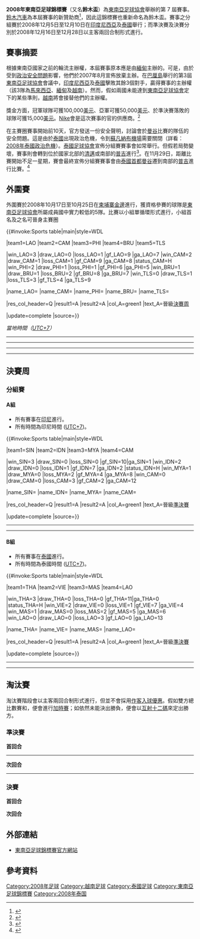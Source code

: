 {{Infobox 國際足球賽事賽季
| tourney_name       = 東南亞足球錦標賽
| year               = 2008年
| other_titles       = 2008 AFF Championship
| image              = 2008 AFF Suzuki Cup Logo.jpg
| size               = 175px
| caption            = 2008年鈴木盃標誌
| edition            = 7
| country            = 印尼
| country2           = 泰國
| defending_champ    = SIN
| dates              = 12月5日–12月28日
| num_teams          = 8 隊
| sub-confederations = 1
| venues             = 3
| cities             = 3
| champion           = VIE
| count              = 1
| second             = THA
| matches            = 18
| goals              = 56
| attendance         = 
| top_scorer         = {{flagicon|SIN}} Agu Casmir<br> {{flagicon|IDN}} Budi Sudarsono<br> {{flagicon|THA}} [[堤拉辛·當達|堤拉辛·當達]] <br> （各 4 球）
| player             = {{flagicon|VIE}} [[楊洪山|楊洪山]]
| goalkeeper         = 
| fair_play          = 
| prevseason         = [[2007年東盟足球錦標賽|2007]]
| nextseason         = [[2010年東南亞足球錦標賽|2010]]
}}

'''2008年東南亞足球錦標賽'''（又名'''鈴木盃'''）為[[東南亞足球協會|東南亞足球協會]]舉辦的第 7 屆賽事。[[鈴木汽車|鈴木汽車]]為本屆賽事的新贊助商<ref>{{cite news |url=http://www.aseanfootball.org/news_d.asp?id=554 |title=Suzuki Sponsor AFF Suzuki Cup 2008 |publisher=Aseanfootball.org |accessdate=2008-08-16 |deadurl=yes |archiveurl=https://web.archive.org/web/20080815112857/http://www.aseanfootball.org/news_d.asp?id=554 |archivedate=2008-08-15 }}{{en}}</ref>，因此這錦標賽也重新命名為鈴木盃。賽事之分組賽於2008年12月5日至12月10日在[[印度尼西亞|印度尼西亞]]及[[泰國|泰國]]舉行；而準決賽及決賽分別於2008年12月16日至12月28日以主客兩回合制形式進行。

==賽事摘要==
根據東南亞國家之前的輪流主辦權，本屆賽事原本應是由[[緬甸|緬甸]]主辦的。可是，由於受到[[2007年緬甸反軍政府示威|政治安全問題]]影響，他們於2007年8月宣佈放棄主辦。在[[巴厘島|巴厘島]]舉行的第3屆[[東南亞足球協會|東南亞足球協會]]會議中，[[印度尼西亞|印度尼西亞]]及[[泰國|泰國]]擊敗其餘3個對手，贏得賽事的主辦權（該3隊為[[馬來西亞|馬來西亞]]、[[緬甸|緬甸]]及[[越南|越南]]）。然而，假如兩國未能達到[[東南亞足球協會|東南亞足球協會]]定下的某些準則，[[越南|越南]]將會接替他們的主辦權。

獎金方面，冠軍球隊可獲100,000[[美元|美元]]、亞軍可獲50,000[[美元|美元]]、於準決賽落敗的球隊可獲15,000[[美元|美元]]。[[Nike|Nike]]會是這次賽事的官的供應商。<ref>{{cite web |url=http://www.aseanfootball.org/news_d.asp?id=312 |title=Indonesia and Thailand Hosts For ASEAN Football Championship 2008 |accessdate=2007-12-24 |deadurl=yes |archiveurl=https://web.archive.org/web/20080407175440/http://www.aseanfootball.org/news_d.asp?id=312 |archivedate=2008-04-07 }}{{en}}</ref>

在主賽圈賽事開始前10天，官方發送一份安全聲明，討論會於[[曼谷|曼谷]]比賽的隊伍的安全問題。這是由於[[泰國|泰國]]出現政治危機，令到[[蘇凡納布機場|蘇凡納布機場]]需要關閉（詳看：[[2008年泰國政治危機|2008年泰國政治危機]]）。[[泰國足球協會|泰國足球協會]]宣佈分組賽賽事會如常舉行。但假若局勢變壞，賽事則會轉到位於國家北部的[[清邁府|清邁]]或南部的[[普吉府|普吉]]進行<ref>{{cite news|url=http://www.bangkokpost.com/291108_Sports/29Nov2008_sport56.php|title=Suzuki Cup tournament could be moved from Bangkok to Phuket due to political chaos|publisher=Bangkok Post|accessdate=2008-11-28}}{{en}}</ref>。在11月29日，距離比賽開始不足一星期，賽會最終宣佈分組賽賽事會由[[泰國|泰國]][[首都|首都]][[曼谷|曼谷]]遷到南部的[[普吉府|普吉]]進行比賽。<ref name=shifts>{{cite news|url=http://sports.yahoo.com/sow/news?slug=reu-asiathailand&prov=reuters&type=lgns|title=Thailand shifts Suzuki Cup out of troubled Bangkok|publisher=Yahoo! Sports|accessdate=2008-11-29|archive-date=2008-12-15|archive-url=https://web.archive.org/web/20081215093828/http://sports.yahoo.com/sow/news?slug=reu-asiathailand&prov=reuters&type=lgns|dead-url=no}}{{en}}</ref>

==外圍賽==
外圍賽於2008年10月17日至10月25日在[[柬埔寨|柬埔寨]][[金邊|金邊]]進行，獲資格參賽的球隊是[[東南亞足球協會|東南亞足球協會]]所屬成員國中實力較低的5隊。比賽以小組單循環形式進行，小組首名及之名可晉身主賽圈

{{#invoke:Sports table|main|style=WDL

|team1=LAO |team2=CAM |team3=PHI |team4=BRU |team5=TLS

|win_LAO=3 |draw_LAO=0 |loss_LAO=1 |gf_LAO=9 |ga_LAO=7
|win_CAM=2 |draw_CAM=1 |loss_CAM=1 |gf_CAM=9 |ga_CAM=8 |status_CAM=H
|win_PHI=2 |draw_PHI=1 |loss_PHI=1 |gf_PHI=6 |ga_PHI=5
|win_BRU=1 |draw_BRU=1 |loss_BRU=2 |gf_BRU=8 |ga_BRU=7
|win_TLS=0 |draw_TLS=1 |loss_TLS=3 |gf_TLS=4 |ga_TLS=9

|name_LAO={{fbw|LAO}}
|name_CAM={{fbw|CAM}}
|name_PHI={{fbw|PHI}}
|name_BRU={{fbw|BRU}}
|name_TLS={{fbw|TLS}}

|res_col_header=Q
|result1=A |result2=A
|col_A=green1 |text_A=晉級[[#決賽周|決賽周]]

|update=complete
|source=}}

''當地時間（[[UTC+7|UTC+7]]）''

{{footballbox
|date = 2008年10月17日
|time = 14:00
|team1 = {{fb-rt|PHI}}
|score = 1–0
|report = 
|team2 = {{fb|TLS}}
|goals1 = 
|goals2 = 
|stadium = {{tsl|en|Phnom Penh National Olympic||國際奧林匹克球場}}，[[金邊|金邊]]
|attendance = 
|referee = 
}}
{{footballbox
|date = 2008年10月17日
|time = 16:00
|team1 = {{fb-rt|CAM}}
|score = 3–2
|report = 
|team2 = {{fb|LAO}}
|goals1 = 
|goals2 = 
|stadium = {{tsl|en|Phnom Penh National Olympic||國際奧林匹克球場}}，[[金邊|金邊]]
|attendance = 
|referee = 
}}
----
{{footballbox
|date = 2008年10月19日
|time = 14:00
|team1 = {{fb-rt|TLS}}
|score = 2–2
|report = 
|team2 = {{fb|CAM}}
|goals1 = 
|goals2 = 
|stadium = {{tsl|en|Phnom Penh National Olympic||國際奧林匹克球場}}，[[金邊|金邊]]
|attendance = 
|referee = 
}}
{{footballbox
|date = 2008年10月19日
|time = 16:00
|team1 = {{fb-rt|BRU}}
|score = 1–1
|report = 
|team2 = {{fb|PHI}}
|goals1 = 
|goals2 = 
|stadium = {{tsl|en|Phnom Penh National Olympic||國際奧林匹克球場}}，[[金邊|金邊]]
|attendance = 
|referee = 
}}
----
{{footballbox
|date = 2008年10月21日
|time = 14:00
|team1 = {{fb-rt|PHI}}
|score = 1–2
|report = 
|team2 = {{fb|LAO}}
|goals1 = 
|goals2 = 
|stadium = {{tsl|en|Phnom Penh National Olympic||國際奧林匹克球場}}，[[金邊|金邊]]
|attendance = 
|referee = 
}}
{{footballbox
|date = 2008年10月21日
|time = 16:00
|team1 = {{fb-rt|TLS}}
|score = 1–4
|report = 
|team2 = {{fb|BRU}}
|goals1 = 
|goals2 = 
|stadium = {{tsl|en|Phnom Penh National Olympic||國際奧林匹克球場}}，[[金邊|金邊]]
|attendance = 
|referee = 
}}
----
{{footballbox
|date = 2008年10月23日
|time = 14:00
|team1 = {{fb-rt|LAO}}
|score = 3–2
|report = 
|team2 = {{fb|BRU}}
|goals1 = 
|goals2 = 
|stadium = {{tsl|en|Phnom Penh National Olympic||國際奧林匹克球場}}，[[金邊|金邊]]
|attendance = 
|referee = 
}}
{{footballbox
|date = 2008年10月23日
|time = 16:00
|team1 = {{fb-rt|CAM}}
|score = 2–3
|report = 
|team2 = {{fb|PHI}}
|goals1 = 
|goals2 = 
|stadium = {{tsl|en|Phnom Penh National Olympic||國際奧林匹克球場}}，[[金邊|金邊]]
|attendance = 
|referee = 
}}
----
{{footballbox
|date = 2008年10月25日
|time = 14:00
|team1 = {{fb-rt|BRU}}
|score = 1–2
|report = 
|team2 = {{fb|CAM}}
|goals1 = 
|goals2 = 
|stadium = {{tsl|en|Phnom Penh National Olympic||國際奧林匹克球場}}，[[金邊|金邊]]
|attendance = 
|referee = 
}}
{{footballbox
|date = 2008年10月25日
|time = 16:00
|team1 = {{fb-rt|LAO}}
|score = 2–1
|report = 
|team2 = {{fb|TLS}}
|goals1 = 
|goals2 = 
|stadium = {{tsl|en|Phnom Penh National Olympic||國際奧林匹克球場}}，[[金邊|金邊]]
|attendance = 
|referee = 
}}

==決賽周==
===分組賽===
====A組====
* 所有賽事在[[印尼|印尼]]進行。
* 所有時間為印尼時間 ([[UTC+07:00|UTC+7]])。

{{#invoke:Sports table|main|style=WDL

|team1=SIN |team2=IDN |team3=MYA |team4=CAM

|win_SIN=3 |draw_SIN=0 |loss_SIN=0 |gf_SIN=10|ga_SIN=1
|win_IDN=2 |draw_IDN=0 |loss_IDN=1 |gf_IDN=7 |ga_IDN=2 |status_IDN=H
|win_MYA=1 |draw_MYA=0 |loss_MYA=2 |gf_MYA=4 |ga_MYA=8
|win_CAM=0 |draw_CAM=0 |loss_CAM=3 |gf_CAM=2 |ga_CAM=12

|name_SIN={{fbw|SIN}}
|name_IDN={{fbw|IDN}}
|name_MYA={{fbw|MYA}}
|name_CAM={{fbw|CAM}}

|res_col_header=Q
|result1=A |result2=A
|col_A=green1 |text_A=晉級[[#準決賽|準決賽]]

|update=complete
|source=}}


{{footballbox
|date = 2008年12月5日
|time = 17:00 
|team1 = {{fb-rt|SIN}}
|score = 5–0
|report = 
|team2 = {{fb|CAM}}
|goals1 = Agu Casmir {{goal|44||73}} <br> Fahrudin Mustafić {{goal|61|pen.}} <br> Indra Sahdan {{goal|71}} <br> Alam Shah {{goal|89}}
|goals2 = 
|stadium = [[格羅拉蓬卡諾體育場|格羅拉蓬卡諾體育場]]，[[雅加達|雅加達]]
|attendance = 18000
|referee = [[猜亚·玛哈巴|猜亚·玛哈巴]], {{nfa|THA}}
}}
{{footballbox
|date = 2008年12月5日
|time = 19:30
|team1 = {{fb-rt|IDN}}
|score = 3–0
|report = 
|team2 = {{fb|MYA}}
|goals1 = Budi Sudarsono {{goal|24}} <br> Firman Utina {{goal|28}} <br> Bambang Pamungkas {{goal|64}}
|goals2 = 
|stadium = [[格羅拉蓬卡諾體育場|格羅拉蓬卡諾體育場]]，[[雅加達|雅加達]]
|attendance = 40000
|referee = Ramachandran Krishnan, {{nfa|MAS}}
}}
----
{{footballbox
|date = 2008年12月7日
|time = 17:00
|team1 = {{fb-rt|SIN}}
|score = 3–1
|report = 
|team2 = {{fb|MYA}}
|goals1 = Alam Shah {{goal|1}} <br> Agu Casmir {{goal|16||74}}
|goals2 = Myo Min Tun {{goal|28}}
|stadium = [[格羅拉蓬卡諾體育場|格羅拉蓬卡諾體育場]]，[[雅加達|雅加達]]
|attendance = 21000
|referee = Phùng Đình Dũng, {{nfa|VIE}}
}}
{{footballbox
|date = 2008年12月7日
|time = 19:30
|team1 = {{fb-rt|CAM}}
|score = 0–4
|report = 
|team2 = {{fb|IDN}}
|goals1 = 
|goals2 = Budi Sudarsono {{goal|15||54||70}} <br> Bambang Pamungkas {{goal|76}}
|stadium = [[格羅拉蓬卡諾體育場|格羅拉蓬卡諾體育場]]，[[雅加達|雅加達]]
|attendance = 30000
|referee = Mohd Nafeez Abdul Wahab, {{nfa|MAS}}
}}
----
{{footballbox
|date = 2008年12月9日
|time = 19:30
|team1 = {{fb-rt|MYA}}
|score = 3–2
|report = 
|team2 = {{fb|CAM}}
|goals1 = Moe Win {{goal|29}} <br> Yaza Win Thein {{goal|35}} <br> Myo Min Tun {{goal|85}}
|goals2 = Kouch Sokumpheak {{goal|40}} <br> Khim Borey {{goal|77}}
|stadium = [[西卡勒哈魯伯球場|西卡勒哈魯伯球場]]，[[萬隆|萬隆]]
|attendance = 
|referee = Allan Martinez, {{nfa|PHI}}
}}
{{footballbox
|date = 2008年12月9日
|time = 19:30
|team1 = {{fb-rt|IDN}}
|score = 0–2
|report = 
|team2 = {{fb|SIN}}
|goals1 = 
|goals2 = Baihakki {{goal|3}} <br> [[施佳懿|施佳懿]] {{goal|50}}
|stadium = [[格羅拉蓬卡諾體育場|格羅拉蓬卡諾體育場]]，[[雅加達|雅加達]]
|attendance = 50000
|referee = Ramachandran Krishnan, {{nfa|MAS}}
}}

====B組====
* 所有賽事在[[泰國|泰國]]進行。
* 所有時間為泰國時間 ([[UTC+07:00|UTC+7]])。

{{#invoke:Sports table|main|style=WDL

|team1=THA |team2=VIE |team3=MAS |team4=LAO

|win_THA=3 |draw_THA=0 |loss_THA=0 |gf_THA=11|ga_THA=0 |status_THA=H
|win_VIE=2 |draw_VIE=0 |loss_VIE=1 |gf_VIE=7 |ga_VIE=4
|win_MAS=1 |draw_MAS=0 |loss_MAS=2 |gf_MAS=5 |ga_MAS=6
|win_LAO=0 |draw_LAO=0 |loss_LAO=3 |gf_LAO=0 |ga_LAO=13

|name_THA={{fbw|THA}}
|name_VIE={{fbw|VIE}}
|name_MAS={{fbw|MAS}}
|name_LAO={{fbw|LAO}}

|res_col_header=Q
|result1=A |result2=A
|col_A=green1 |text_A=晉級[[#準決賽|準決賽]]

|update=complete
|source=}}

{{footballbox
|date = 2008年12月6日
|time = 17:00
|team1 = {{fb-rt|MAS}}
|score = 3–0
|report = 
|team2 = {{fb|LAO}}
|goals1 = 
|goals2 = 
|stadium = [[舒拉魯球場|舒拉魯球場]]，[[普吉府|普吉]]
|attendance = 
|referee = 
}}
{{footballbox
|date = 2008年12月6日
|time = 19:30
|team1 = {{fb-rt|THA}}
|score = 2–0
|report = 
|team2 = {{fb|VIE}}
|goals1 = 
|goals2 = 
|stadium = [[舒拉魯球場|舒拉魯球場]]，[[普吉府|普吉]]
|attendance = 
|referee = 
}}
----
{{footballbox
|date = 2008年12月8日
|time = 17:00
|team1 = {{fb-rt|MAS}}
|score = 2–3
|report = 
|team2 = {{fb|VIE}}
|goals1 = 
|goals2 = 
|stadium = [[舒拉魯球場|舒拉魯球場]]，[[普吉府|普吉]]
|attendance = 
|referee = 
}}
{{footballbox
|date = 2008年12月8日
|time = 19:30
|team1 = {{fb-rt|LAO}}
|score = 0–6
|report = 
|team2 = {{fb|THA}}
|goals1 = 
|goals2 = 
|stadium = [[舒拉魯球場|舒拉魯球場]]，[[普吉府|普吉]]
|attendance = 
|referee = 
}}
----
{{footballbox
|date = 2008年12月10日
|time = 17:00
|team1 = {{fb-rt|THA}}
|score = 3–0
|report = 
|team2 = {{fb|MAS}}
|goals1 = 
|goals2 = 
|stadium = [[舒拉魯球場|舒拉魯球場]]，[[普吉府|普吉]]<ref>{{cite news |url=http://www.affsuzukicup.com/news/index.asp?aid=52421&amth=12&ayr=2008 |title=Thailand-Malaysia Move To Bangkok |publisher=AFF |accessdate=2008-12-07 |deadurl=yes |archiveurl=https://web.archive.org/web/20081208105036/http://www.affsuzukicup.com/news/index.asp?aid=52421&amth=12&ayr=2008 |archivedate=2008-12-08 }}{{en}}</ref><ref>{{cite news |url=http://www.affsuzukicup.com/news/index.asp?aid=52434&cid=1465&amth=12&ayr=2008 |title=Final group B matches to stay in Phuket |publisher=AFF |accessdate=2008-12-09 |deadurl=yes |archiveurl=https://web.archive.org/web/20081210233123/http://www.affsuzukicup.com/news/index.asp?aid=52434&cid=1465&amth=12&ayr=2008 |archivedate=2008-12-10 }}{{en}}</ref>
|attendance = 
|referee = 
}}
{{footballbox
|date = 2008年12月10日
|time = 19:30
|team1 = {{fb-rt|VIE}}
|score = 4–0
|report = 
|team2 = {{fb|LAO}}
|goals1 = 
|goals2 = 
|stadium = [[舒拉魯球場|舒拉魯球場]]，[[普吉府|普吉]]
|attendance = 
|referee = 
}}

==淘汰賽==
淘汰賽階段會以主客兩回合制形式進行，但並不會採用[[作客入球優惠|作客入球優惠]]。假如雙方總比數賽和，便會進行[[加時賽|加時賽]]；如依然未能決出勝負，便會以[[互射十二碼|互射十二碼]]來定出勝方。

{{4TeamBracket|legs=2
| RD1-team1='''{{fb|THA}}'''
| RD1-score1-1=1
| RD1-score1-2=2
| RD1-score1-agg='''3'''
| RD1-team2={{fb|INA}}
| RD1-score2-1=0
| RD1-score2-2=1
| RD1-score2-agg='''1'''
| RD1-team3={{fb|SIN}}
| RD1-score3-1=0
| RD1-score3-2=0
| RD1-score3-agg='''0'''
| RD1-team4='''{{fb|VIE}}'''
| RD1-score4-1=0
| RD1-score4-2=1
| RD1-score4-agg='''1'''
| RD2-team1={{fb|THA}}
| RD2-score1-1=1
| RD2-score1-2=1
| RD2-score1-agg='''2'''
| RD2-team2='''{{fb|VIE}}'''
| RD2-score2-1=2
| RD2-score2-2=1
| RD2-score2-agg='''3'''
}}

===準決賽===
'''首回合'''
{{footballbox
|date = 2008年12月16日
|time = 19:00 [[UTC+7|UTC+7]]
|team1 = {{fb-rt|IDN}}
|score = 0–1
|report = 
|team2 = {{fb|THA}}
|goals1 = 
|goals2 = 
|stadium = [[格羅拉蓬卡諾體育場|格羅拉蓬卡諾體育場]]，[[雅加達|雅加達]]
|attendance = 
|referee = 
}}
----
{{footballbox
|date = 2008年12月17日
|time = 19:00 [[UTC+7|UTC+7]]
|team1 = {{fb-rt|VIE}}
|score = 0–0
|report = 
|team2 = {{fb|SIN}}
|goals1 = 
|goals2 = 
|stadium = [[美亭國家體育場|美亭國家體育場]]，[[河內|河內]]
|attendance = 
|referee = 
}}

'''次回合'''
{{footballbox
|date = 2008年12月20日
|time = 19:00 [[UTC+7|UTC+7]]
|team1 = {{fb-rt|THA}}
|score = 2–1
|report = 
|team2 = {{fb|IDN}}
|goals1 = 
|goals2 = 
|stadium = [[拉加曼加拉體育場|拉加曼加拉體育場]]，[[曼谷|曼谷]]
|attendance = 
|referee = 
}}
----
{{footballbox
|date = 2008年12月21日
|time = 20:00 [[UTC+8|UTC+8]]
|team1 = {{fb-rt|SIN}}
|score = 0–1
|report = 
|team2 = {{fb|VIE}}
|goals1 = 
|goals2 = 
|stadium = [[新加坡国家体育场|國家體育場]]，[[新加坡|新加坡]]
|attendance = 
|referee = 
}}

===決賽===
'''首回合'''
{{footballbox
|date = 2008年12月24日
|time = 19:00 [[UTC+7|UTC+7]]
|team1 = {{fb-rt|THA}}
|score = 1–2
|report = 
|team2 = {{fb|VIE}}
|goals1 =  
|goals2 = 
|stadium = [[拉加曼加拉體育場|拉加曼加拉體育場]]，[[曼谷|曼谷]]
|attendance = 
|referee = 
}}

'''次回合'''
{{footballbox
|date = 2008年12月28日
|time = 19:00 [[UTC+7|UTC+7]]
|team1 = {{fb-rt|VIE}}
|score = 1–1
|report = 
|team2 = {{fb|THA}}
|goals1 = 
|goals2 = 
|stadium = [[美亭國家體育場|美亭國家體育場]]，[[河內|河內]]
|attendance = 
|referee = 
}}

==外部連結==
*[https://web.archive.org/web/20080512151217/http://www.aseanfootball.org/competitions.asp 東南亞足球錦標賽官方網站]

==參考資料==
{{reflist}}

[[Category:2008年足球|Category:2008年足球]]
[[Category:越南足球|Category:越南足球]]
[[Category:泰國足球|Category:泰國足球]]
[[Category:東南亞足球錦標賽|Category:東南亞足球錦標賽]]
[[Category:2008年泰国|Category:2008年泰国]]